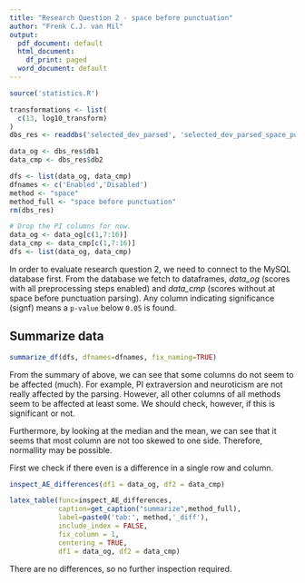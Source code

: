```yaml
---
title: "Research Question 2 - space before punctuation"
author: "Frenk C.J. van Mil"
output:
  pdf_document: default
  html_document:
    df_print: paged
  word_document: default
---
```


```r
source('statistics.R')
```

```r
transformations <- list(
  c(13, log10_transform)
)
dbs_res <- readdbs('selected_dev_parsed', 'selected_dev_parsed_space_punctuation', transformations = transformations, where='liwc_filled_yarkoni=1')

data_og <- dbs_res$db1
data_cmp <- dbs_res$db2

dfs <- list(data_og, data_cmp)
dfnames <- c('Enabled','Disabled')
method <- "space"
method_full <- "space before punctuation"
rm(dbs_res)
```

```r
# Drop the PI columns for now.
data_og <- data_og[c(1,7:16)]
data_cmp <- data_cmp[c(1,7:16)]
dfs <- list(data_og, data_cmp)
```

In order to evaluate research question 2, we need to connect to the MySQL database first. From the database we fetch to dataframes, _data\_og_ (scores with all preprocessing steps enabled) and _data\_cmp_ (scores without at space before punctuation parsing). Any column indicating significance (signf) means a `p-value` below `0.05` is found.

## Summarize data
```r
summarize_df(dfs, dfnames=dfnames, fix_naming=TRUE)
```

From the summary of above, we can see that some columns do not seem to be affected (much). For example, PI extraversion and neuroticism are not really affected by the parsing. However, all other columns of all methods seem to be affected at least some. We should check, however, if this is significant or not.

Furthermore, by looking at the median and the mean, we can see that it seems that most column are not too skewed to one side. Therefore, normallity may be possible.

First we check if there even is a difference in a single row and column.

```r
inspect_AE_differences(df1 = data_og, df2 = data_cmp)
```

```r
latex_table(func=inspect_AE_differences, 
            caption=get_caption("summarize",method_full),
            label=paste0('tab:', method,'_diff'),
            include_index = FALSE,
            fix_column = 1,
            centering = TRUE,
            df1 = data_og, df2 = data_cmp)
```

There are no differences, so no further inspection required.
